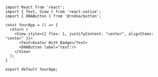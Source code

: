 
```SnackPlayer name=Avatar%20With%20badge&description=This%20is%20a%20description&dependencies=@rndna/button&platform=web
import React from 'react';
import { Text, View } from 'react-native';
import { DNAButton } from '@rndna/button';

const YourApp = () => {
  return (
    <View style={{ flex: 1, justifyContent: "center", alignItems: "center" }}>
      <Text>Avatar With Badge</Text>
      <DNAButton label="test"/>
    </View>
  );
}

export default YourApp;
```